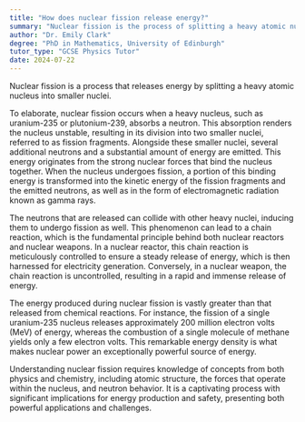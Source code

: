 ```yaml
---
title: "How does nuclear fission release energy?"
summary: "Nuclear fission is the process of splitting a heavy atomic nucleus into smaller nuclei, which releases significant energy."
author: "Dr. Emily Clark"
degree: "PhD in Mathematics, University of Edinburgh"
tutor_type: "GCSE Physics Tutor"
date: 2024-07-22
---
```


Nuclear fission is a process that releases energy by splitting a heavy atomic nucleus into smaller nuclei. 

To elaborate, nuclear fission occurs when a heavy nucleus, such as uranium-235 or plutonium-239, absorbs a neutron. This absorption renders the nucleus unstable, resulting in its division into two smaller nuclei, referred to as fission fragments. Alongside these smaller nuclei, several additional neutrons and a substantial amount of energy are emitted. This energy originates from the strong nuclear forces that bind the nucleus together. When the nucleus undergoes fission, a portion of this binding energy is transformed into the kinetic energy of the fission fragments and the emitted neutrons, as well as in the form of electromagnetic radiation known as gamma rays.

The neutrons that are released can collide with other heavy nuclei, inducing them to undergo fission as well. This phenomenon can lead to a chain reaction, which is the fundamental principle behind both nuclear reactors and nuclear weapons. In a nuclear reactor, this chain reaction is meticulously controlled to ensure a steady release of energy, which is then harnessed for electricity generation. Conversely, in a nuclear weapon, the chain reaction is uncontrolled, resulting in a rapid and immense release of energy.

The energy produced during nuclear fission is vastly greater than that released from chemical reactions. For instance, the fission of a single uranium-235 nucleus releases approximately $200$ million electron volts (MeV) of energy, whereas the combustion of a single molecule of methane yields only a few electron volts. This remarkable energy density is what makes nuclear power an exceptionally powerful source of energy.

Understanding nuclear fission requires knowledge of concepts from both physics and chemistry, including atomic structure, the forces that operate within the nucleus, and neutron behavior. It is a captivating process with significant implications for energy production and safety, presenting both powerful applications and challenges.
    
